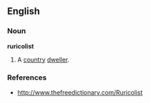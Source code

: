 ==English==

===Noun===
'''ruricolist'''
# A [[country]] [[dweller]].

===References===
*http://www.thefreedictionary.com/Ruricolist